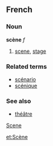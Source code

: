 ==French==
===Noun===
'''scène''' ''f''

# [[scene]], [[stage]]

===Related terms===
*[[scénario]]
*[[scénique]]

===See also===
*[[théâtre]]
[[category:French nouns|Scene]]

[[et:Scène]]